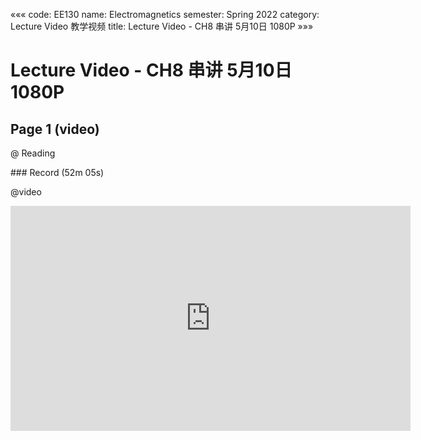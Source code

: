 «««
code: EE130
name: Electromagnetics
semester: Spring 2022
category: Lecture Video 教学视频
title: Lecture Video - CH8 串讲 5月10日  1080P
»»»

# Lecture Video - CH8 串讲 5月10日  1080P

## Page 1 (video)

@ Reading

<div class="markdown-body">
### Record (52m 05s)
</div>

@video

<iframe src="https://sbbrisk.com/e/6renjvt4vsg6.html" frameborder=0 marginwidth=0 marginheight=0 scrolling=no width=640 height=360 allowfullscreen></iframe>
